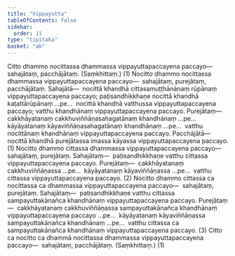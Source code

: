 ```yaml
---
title: "Vippayutta"
tableOfContents: false
sidebar:
  order: 11
type: "tipitaka"
basket: "ab"
---
```



<DynamicBreadcrumb />

<Division number="82">

<Paragraph number="2518">
Citto dhammo nocittassa dhammassa vippayuttapaccayena paccayo—  sahajātaṃ, pacchājātaṃ. (Saṃkhittaṃ.) (1)
</Paragraph>

<Paragraph number="2519">
Nocitto dhammo nocittassa dhammassa vippayuttapaccayena paccayo—  sahajātaṃ, purejātaṃ, pacchājātaṃ. <Emphasis>Sahajātā</Emphasis>—  nocittā khandhā cittasamuṭṭhānānaṃ rūpānaṃ vippayuttapaccayena paccayo; paṭisandhikkhaṇe nocittā khandhā kaṭattārūpānaṃ …pe…  nocittā khandhā vatthussa vippayuttapaccayena paccayo; vatthu khandhānaṃ vippayuttapaccayena paccayo. <Emphasis>Purejātaṃ</Emphasis>—  cakkhāyatanaṃ cakkhuviññāṇasahagatānaṃ khandhānaṃ …pe…  kāyāyatanaṃ kāyaviññāṇasahagatānaṃ khandhānaṃ …pe…  vatthu nocittānaṃ khandhānaṃ vippayuttapaccayena paccayo. <Emphasis>Pacchājātā</Emphasis>—  nocittā khandhā purejātassa imassa kāyassa vippayuttapaccayena paccayo. (1)
</Paragraph>

<Paragraph number="2520">
Nocitto dhammo cittassa dhammassa vippayuttapaccayena paccayo—  sahajātaṃ, purejātaṃ. <Emphasis>Sahajātaṃ</Emphasis>—  paṭisandhikkhaṇe vatthu cittassa vippayuttapaccayena paccayo. <Emphasis>Purejātaṃ</Emphasis>—  cakkhāyatanaṃ cakkhuviññāṇassa …pe…  kāyāyatanaṃ kāyaviññāṇassa …pe…  vatthu cittassa vippayuttapaccayena paccayo. (2)
</Paragraph>

<Paragraph number="2521">
Nocitto dhammo cittassa ca nocittassa ca dhammassa vippayuttapaccayena paccayo—  sahajātaṃ, purejātaṃ. <Emphasis>Sahajātaṃ</Emphasis>—  paṭisandhikkhaṇe vatthu cittassa sampayuttakānañca khandhānaṃ vippayuttapaccayena paccayo. <Emphasis>Purejātaṃ</Emphasis>—  cakkhāyatanaṃ cakkhuviññāṇassa sampayuttakānañca khandhānaṃ vippayuttapaccayena paccayo …pe…  kāyāyatanaṃ kāyaviññāṇassa sampayuttakānañca khandhānaṃ …pe…  vatthu cittassa ca sampayuttakānañca khandhānaṃ vippayuttapaccayena paccayo. (3)
</Paragraph>

<Paragraph number="2522">
Citto ca nocitto ca dhammā nocittassa dhammassa vippayuttapaccayena paccayo—  sahajātaṃ, pacchājātaṃ. (Saṃkhittaṃ.) (1)
</Paragraph>
</Division>